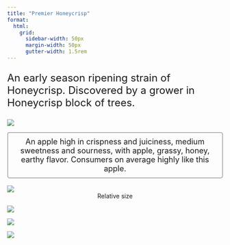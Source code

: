 ```yaml
---
title: "Premier Honeycrisp"
format:
  html: 
    grid:
      sidebar-width: 50px
      margin-width: 50px
      gutter-width: 1.5rem
---
```


:::{style="font-size: x-large;"}
An early season ripening strain of Honeycrisp. Discovered by a grower in Honeycrisp block of trees.
:::

::: grid
::: g-col-4

![](img/transparentapples/prhoney-crop.png)

:::{style="font-size: large; border: 2px ridge Gainsboro; padding: 10px; border-radius: 5px;"}
<center>An apple high in crispness and juiciness, medium sweetness and sourness, with apple, grassy, honey, earthy flavor. Consumers on average highly like this apple.</center>
:::

<br>
![](img/prhoney-crop.jpg)
<center>Relative size</center>

:::

::: g-col-6

![](img/websitefigs/Apple_Premier Honeycrisp.svg)



![](img/flavfigs/flavor_plot_Premier Honeycrisp.svg)
<br>

![](img/likingfigs/Liking_Premier Honeycrisp.svg)
:::
:::
  